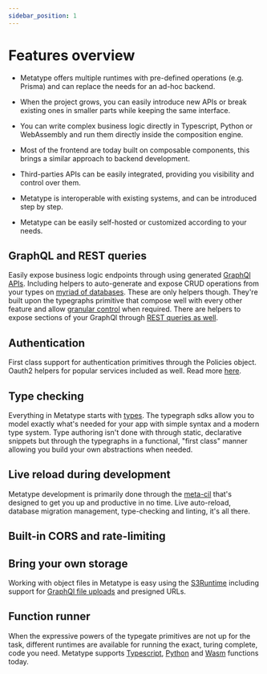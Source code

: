 ```yaml
---
sidebar_position: 1
---
```


# Features overview

- Metatype offers multiple runtimes with pre-defined operations (e.g. Prisma) and can replace the needs for an ad-hoc backend.

- When the project grows, you can easily introduce new APIs or break existing ones in smaller parts while keeping the same interface.

- You can write complex business logic directly in Typescript, Python or WebAssembly and run them directly inside the composition engine.

- Most of the frontend are today built on composable components, this brings a similar approach to backend development.

- Third-parties APIs can be easily integrated, providing you visibility and control over them.

- Metatype is interoperable with existing systems, and can be introduced step by step.

- Metatype can be easily self-hosted or customized according to your needs.

## GraphQL and REST queries

Easily expose business logic endpoints through using generated [GraphQl APIs](/docs/reference/runtimes/graphql).
Including helpers to auto-generate and expose CRUD operations from your types on [myriad of databases](/docs/reference/runtimes/prisma).
These are only helpers though.
They're built upon the typegraphs primitive that compose well with every other feature and allow [granular control](/docs/reference/types/parameter-transformations) when required.
There are helpers to expose sections of your GraphQl through [REST queries as well](/docs/guides/rest).

## Authentication

First class support for authentication primitives through the Policies object.
Oauth2 helpers for popular services included as well.
Read more [here](/docs/reference/typegate/authentication).

## Type checking

Everything in Metatype starts with [types](/docs/reference/types).
The typegraph sdks allow you to model exactly what's needed for your app with simple syntax and a modern type system.
Type authoring isn't done with through static, declarative snippets but through the typegraphs in a functional, "first class" manner allowing you build your own abstractions when needed.

## Live reload during development

Metatype development is primarily done through the [meta-cil](/docs/reference/meta-cli) that's designed to get you up and productive in no time.
Live auto-reload, database migration management, type-checking and linting, it's all there.

## Built-in CORS and rate-limiting

## Bring your own storage

Working with object files in Metatype is easy using the [S3Runtime](/docs/reference/runtimes/s3) including support for [GraphQl file uploads](/docs/guides/files-upload) and presigned URLs.

## Function runner

When the expressive powers of the typegate primitives are not up for the task, different runtimes are available for running the exact, turing complete, code you need. 
Metatype supports [Typescript](/docs/reference/runtimes/deno), [Python](/docs/reference/runtimes/python) and [Wasm](/docs/reference/runtimes/wasm) functions today.
